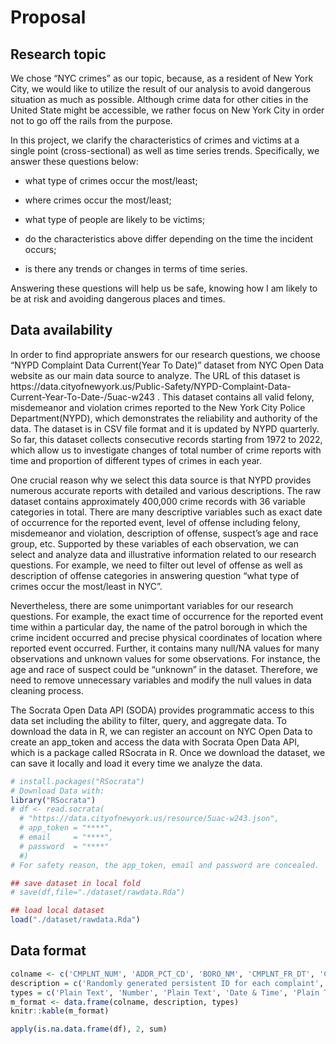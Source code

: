 # Proposal

## Research topic

We chose "NYC crimes" as our topic, because, as a resident of New York City, we would like to utilize the result of our analysis to avoid dangerous situation as much as possible. Although crime data for other cities in the United State might be accessible, we rather focus on New York City in order not to go off the rails from the purpose.

In this project, we clarify the characteristics of crimes and victims at a single point (cross-sectional) as well as time series trends. Specifically, we answer these questions below:

-   what type of crimes occur the most/least;

-   where crimes occur the most/least;

-   what type of people are likely to be victims;

-   do the characteristics above differ depending on the time the incident occurs;

-   is there any trends or changes in terms of time series.

Answering these questions will help us be safe, knowing how I am likely to be at risk and avoiding dangerous places and times. 

## Data availability
In order to find appropriate answers for our research questions, we choose "NYPD Complaint Data Current(Year To Date)" dataset from NYC Open Data website as our main data source to analyze. The URL of this dataset is https://data.cityofnewyork.us/Public-Safety/NYPD-Complaint-Data-Current-Year-To-Date-/5uac-w243 . This dataset contains all valid felony, misdemeanor and violation crimes reported to the New York City Police Department(NYPD), which demonstrates the reliability and authority of the data. The dataset is in CSV file format and it is updated by NYPD quarterly. So far, this dataset collects consecutive records starting from 1972 to 2022, which allow us to investigate changes of total number of crime reports with time and proportion of different types of crimes in each year. 

One crucial reason why we select this data source is that NYPD provides numerous accurate reports with detailed and various descriptions. The raw dataset contains approximately 400,000 crime records with 36 variable categories in total. There are many descriptive variables such as exact date of occurrence for the reported event, level of offense including felony, misdemeanor and violation, description of offense, suspect’s age and race group, etc. Supported by these variables of each observation, we can select and analyze data and illustrative information related to our research questions. For example, we need to filter out level of offense as well as description of offense categories in answering question “what type of crimes occur the most/least in NYC”. 

Nevertheless, there are some unimportant variables for our research questions. For example, the exact time of occurrence for the reported event time within a particular day, the name of the patrol borough in which the crime incident occurred and precise physical coordinates of location where reported event occurred. Further, it contains many null/NA values for many observations and unknown values for some observations. For instance, the age and race of suspect could be “unknown” in the dataset. Therefore, we need to remove unnecessary variables and modify the null values in data cleaning process.

The Socrata Open Data API (SODA) provides programmatic access to this data set including the ability to filter, query, and aggregate data. To download the data in R, we can register an account on NYC Open Data to create an app_token and access the data with Socrata Open Data API, which is a package called RSocrata in R. Once we download the dataset, we can save it locally and load it every time we analyze the data.

```r
# install.packages("RSocrata")
# Download Data with:
library("RSocrata")
# df <- read.socrata(
  # "https://data.cityofnewyork.us/resource/5uac-w243.json",
  # app_token = "****",
  # email     = "****",
  # password  = "****"
  #)
# For safety reason, the app_token, email and password are concealed.

```



```r
## save dataset in local fold
# save(df,file="./dataset/rawdata.Rda")

## load local dataset
load("./dataset/rawdata.Rda")
```

## Data format
```r
colname <- c('CMPLNT_NUM', 'ADDR_PCT_CD', 'BORO_NM', 'CMPLNT_FR_DT', 'CMPLNT_FR_TM', 'CMPLNT_TO_DT', 'CMPLNT_TO_TM', 'CRM_ATPT_CPTD_CD', 'HADEVELOPT', 'HOUSING_PSA', 'JURISDICTION_CODE', 'JURIS_DESC', 'KY_CD', 'LAW_CAT_CD', 'LOC_OF_OCCUR_DESC', 'OFNS_DESC', 'PARKS_NM', 'PATROL_BORO', 'PD_CD', 'PD_DESC', 'PREM_TYP_DESC', 'RPT_DT', 'STATION_NAME', 'SUSP_AGE_GROUP', 'SUSP_RACE', 'SUSP_SEX', 'TRANSIT_DISTRICT', 'VIC_AGE_GROUP', 'VIC_RACE', 'VIC_SEX', 'X_COORD_CD', 'Y_COORD_CD', 'Latitude', 'Longitude', 'Lat_Lon', 'New Georeferenced Column')
description = c('Randomly generated persistent ID for each complaint', 'The precinct in which the incident occurred', 'The name of the borough in which the incident occurred', 'Exact date of occurrence for the reported event (or starting date of occurrence, if CMPLNT_TO_DT exists)', 'Exact time of occurrence for the reported event (or starting time of occurrence, if CMPLNT_TO_TM exists)', 'Ending date of occurrence for the reported event, if exact time of occurrence is unknown', 'Ending time of occurrence for the reported event, if exact time of occurrence is unknown', 'Indicator of whether crime was successfully completed or attempted, but failed or was interrupted prematurely', 'Name of NYCHA housing development of occurrence, if applicable', 'Development Level Code', 'Jurisdiction responsible for incident. Either internal, like Police(0), Transit(1), and Housing(2); or external(3), like Correction, Port Authority, etc.', 'Description of the jurisdiction code', 'Three digit offense classification code', 'Level of offense: felony, misdemeanor, violation', 'Specific location of occurrence in or around the premises; inside, opposite of, front of, rear of', 'Description of offense corresponding with key code', 'Name of NYC park, playground or greenspace of occurrence, if applicable (state parks are not included)', 'The name of the patrol borough in which the incident occurred', 'Three digit internal classification code (more granular than Key Code)', 'Description of internal classification corresponding with PD code (more granular than Offense Description)', 'Specific description of premises; grocery store, residence, street, etc.', 'Date event was reported to police', 'Transit station name', 'Suspect’s Age Group', 'Suspect’s Race Description', 'Suspect’s Sex Description', 'Transit district in which the offense occurred.', 'Victim’s Age Group', 'Victim’s Race Description', 'Victim’s Sex Description', 'X-coordinate for New York State Plane Coordinate System, Long Island Zone, NAD 83, units feet (FIPS 3104)', 'Y-coordinate for New York State Plane Coordinate System, Long Island Zone, NAD 83, units feet (FIPS 3104)', 'Midblock Latitude coordinate for Global Coordinate System, WGS 1984, decimal degrees (EPSG 4326)', 'Midblock Longitude coordinate for Global Coordinate System, WGS 1984, decimal degrees (EPSG 4326)', '', '')
types = c('Plain Text', 'Number', 'Plain Text', 'Date & Time', 'Plain Text', 'Date & Time', 'Plain Text', 'Plain Text', 'Plain Text', 'Number', 'Number', 'Plain Text', 'Number', 'Plain Text', 'Plain Text', 'Plain Text', 'Plain Text', 'Plain Text', 'Number', 'Plain Text', 'Plain Text', 'Date & Time', 'Plain Text', 'Plain Text', 'Plain Text', 'Plain Text', 'Number', 'Plain Text', 'Plain Text', 'Plain Text', 'Number', 'Number', 'Number', 'Number', 'Location', 'Point')
m_format <- data.frame(colname, description, types)
knitr::kable(m_format)

apply(is.na.data.frame(df), 2, sum)


```

